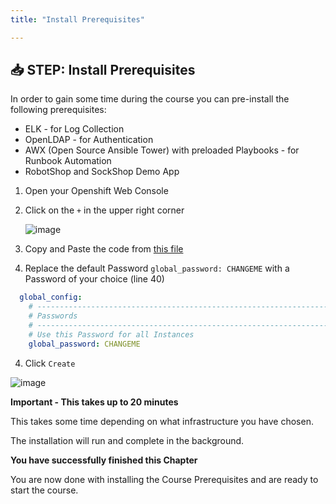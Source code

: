 ```yaml
---
title: "Install Prerequisites"

---
```



## 📥 STEP: Install Prerequisites


In order to gain some time during the course you can pre-install the following prerequisites:
* ELK - for Log Collection
* OpenLDAP - for Authentication
* AWX (Open Source Ansible Tower) with preloaded Playbooks - for Runbook Automation
* RobotShop and SockShop Demo App




1. Open your Openshift Web Console
1. Click on the `+` in the upper right corner

	![image](./../images/prereqs/01_prereqs.png)

1. Copy and Paste the code from [this file](https://github.com/niklaushirt/ibm-aiops-deployer/blob/main/doc/training/prerequisites-step1.yaml) 

3. Replace the default Password `global_password: CHANGEME` with a Password of your choice (line 40)

  ```yaml
    global_config:
      # ---------------------------------------------------------------------------------------------------
      # Passwords
      # ---------------------------------------------------------------------------------------------------
      # Use this Password for all Instances
      global_password: CHANGEME
  ```


4. Click `Create`

  ![image](./../images/prereqs/02_prereqs.png)


<InlineNotification kind="error">

**Important - This takes up to 20 minutes**

This takes some time depending on what infrastructure you have chosen.

The installation will run and complete in the background. 

</InlineNotification>


<InlineNotification kind="success">

**You have successfully finished this Chapter**

You are now done with installing the Course Prerequisites and are ready to start the course.

</InlineNotification>